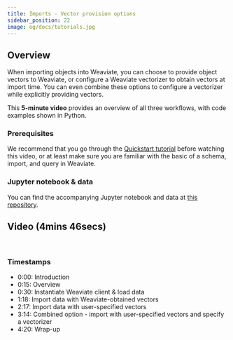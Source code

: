 ```yaml
---
title: Imports - Vector provision options
sidebar_position: 22
image: og/docs/tutorials.jpg
---
```



## Overview

When importing objects into Weaviate, you can choose to provide object vectors to Weaviate, or configure a Weaviate vectorizer to obtain vectors at import time. You can even combine these options to configure a vectorizer while explicitly providing vectors. 

This **5-minute video** provides an overview of all three workflows, with code examples shown in Python.

### Prerequisites

We recommend that you go through the [Quickstart tutorial](../quickstart/index.md) before watching this video, or at least make sure you are familiar with the basic of a schema, import, and query in Weaviate.

### Jupyter notebook & data

You can find the accompanying Jupyter notebook and data at [this repository](https://github.com/weaviate-tutorials/vector-provision-options).

## Video (4mins 46secs)

<ReactPlayer url='https://www.youtube.com/watch?v=NUlS-TNEH_0' width="100%"/>
<br/>

### Timestamps

- 0:00: Introduction
- 0:15: Overview
- 0:30: Instantiate Weaviate client & load data
- 1:18: Import data with Weaviate-obtained vectors
- 2:17: Import data with user-specified vectors
- 3:14: Combined option - import with user-specified vectors and specify a vectorizer
- 4:20: Wrap-up
